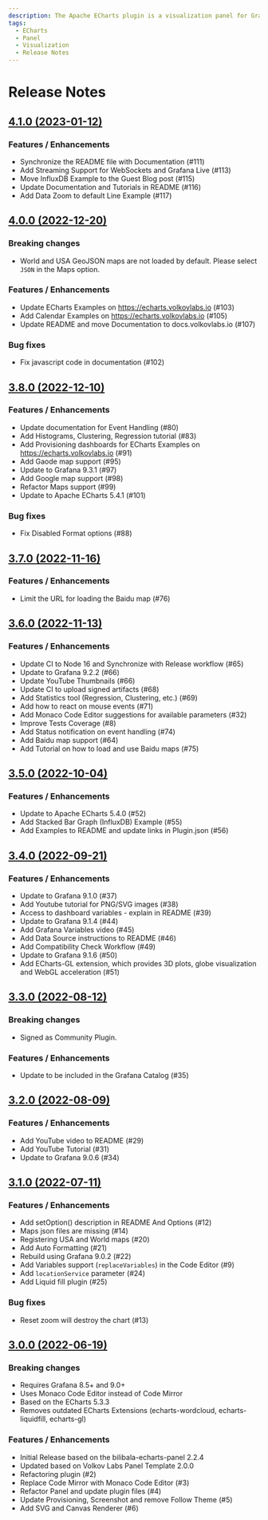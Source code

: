 ```yaml
---
description: The Apache ECharts plugin is a visualization panel for Grafana that allows you to incorporate popular Apache ECharts libraries into your Grafana dashboard.
tags:
  - ECharts
  - Panel
  - Visualization
  - Release Notes
---
```


# Release Notes

## [4.1.0 (2023-01-12)](https://github.com/VolkovLabs/volkovlabs-echarts-panel/releases/tag/v4.1.0)

### Features / Enhancements

- Synchronize the README file with Documentation (#111)
- Add Streaming Support for WebSockets and Grafana Live (#113)
- Move InfluxDB Example to the Guest Blog post (#115)
- Update Documentation and Tutorials in README (#116)
- Add Data Zoom to default Line Example (#117)

## [4.0.0 (2022-12-20)](https://github.com/VolkovLabs/volkovlabs-echarts-panel/releases/tag/v4.0.0)

### Breaking changes

- World and USA GeoJSON maps are not loaded by default. Please select `JSON` in the Maps option.

### Features / Enhancements

- Update ECharts Examples on https://echarts.volkovlabs.io (#103)
- Add Calendar Examples on https://echarts.volkovlabs.io (#105)
- Update README and move Documentation to docs.volkovlabs.io (#107)

### Bug fixes

- Fix javascript code in documentation (#102)

## [3.8.0 (2022-12-10)](https://github.com/VolkovLabs/volkovlabs-echarts-panel/releases/tag/v3.8.0)

### Features / Enhancements

- Update documentation for Event Handling (#80)
- Add Histograms, Clustering, Regression tutorial (#83)
- Add Provisioning dashboards for ECharts Examples on https://echarts.volkovlabs.io (#91)
- Add Gaode map support (#95)
- Update to Grafana 9.3.1 (#97)
- Add Google map support (#98)
- Refactor Maps support (#99)
- Update to Apache ECharts 5.4.1 (#101)

### Bug fixes

- Fix Disabled Format options (#88)

## [3.7.0 (2022-11-16)](https://github.com/VolkovLabs/volkovlabs-echarts-panel/releases/tag/v3.7.0)

### Features / Enhancements

- Limit the URL for loading the Baidu map (#76)

## [3.6.0 (2022-11-13)](https://github.com/VolkovLabs/volkovlabs-echarts-panel/releases/tag/v3.6.0)

### Features / Enhancements

- Update CI to Node 16 and Synchronize with Release workflow (#65)
- Update to Grafana 9.2.2 (#66)
- Update YouTube Thumbnails (#66)
- Update CI to upload signed artifacts (#68)
- Add Statistics tool (Regression, Clustering, etc.) (#69)
- Add how to react on mouse events (#71)
- Add Monaco Code Editor suggestions for available parameters (#32)
- Improve Tests Coverage (#8)
- Add Status notification on event handling (#74)
- Add Baidu map support (#64)
- Add Tutorial on how to load and use Baidu maps (#75)

## [3.5.0 (2022-10-04)](https://github.com/VolkovLabs/volkovlabs-echarts-panel/releases/tag/v3.5.0)

### Features / Enhancements

- Update to Apache ECharts 5.4.0 (#52)
- Add Stacked Bar Graph (InfluxDB) Example (#55)
- Add Examples to README and update links in Plugin.json (#56)

## [3.4.0 (2022-09-21)](https://github.com/VolkovLabs/volkovlabs-echarts-panel/releases/tag/v3.4.0)

### Features / Enhancements

- Update to Grafana 9.1.0 (#37)
- Add Youtube tutorial for PNG/SVG images (#38)
- Access to dashboard variables - explain in README (#39)
- Update to Grafana 9.1.4 (#44)
- Add Grafana Variables video (#45)
- Add Data Source instructions to README (#46)
- Add Compatibility Check Workflow (#49)
- Update to Grafana 9.1.6 (#50)
- Add ECharts-GL extension, which provides 3D plots, globe visualization and WebGL acceleration (#51)

## [3.3.0 (2022-08-12)](https://github.com/VolkovLabs/volkovlabs-echarts-panel/releases/tag/v3.3.0)

### Breaking changes

- Signed as Community Plugin.

### Features / Enhancements

- Update to be included in the Grafana Catalog (#35)

## [3.2.0 (2022-08-09)](https://github.com/VolkovLabs/volkovlabs-echarts-panel/releases/tag/v3.2.0)

### Features / Enhancements

- Add YouTube video to README (#29)
- Add YouTube Tutorial (#31)
- Update to Grafana 9.0.6 (#34)

## [3.1.0 (2022-07-11)](https://github.com/VolkovLabs/volkovlabs-echarts-panel/releases/tag/v3.1.0)

### Features / Enhancements

- Add setOption() description in README And Options (#12)
- Maps json files are missing (#14)
- Registering USA and World maps (#20)
- Add Auto Formatting (#21)
- Rebuild using Grafana 9.0.2 (#22)
- Add Variables support (`replaceVariables`) in the Code Editor (#9)
- Add `locationService` parameter (#24)
- Add Liquid fill plugin (#25)

### Bug fixes

- Reset zoom will destroy the chart (#13)

## [3.0.0 (2022-06-19)](https://github.com/VolkovLabs/volkovlabs-echarts-panel/releases/tag/v3.0.0)

### Breaking changes

- Requires Grafana 8.5+ and 9.0+
- Uses Monaco Code Editor instead of Code Mirror
- Based on the ECharts 5.3.3
- Removes outdated ECharts Extensions (echarts-wordcloud, echarts-liquidfill, echarts-gl)

### Features / Enhancements

- Initial Release based on the bilibala-echarts-panel 2.2.4
- Updated based on Volkov Labs Panel Template 2.0.0
- Refactoring plugin (#2)
- Replace Code Mirror with Monaco Code Editor (#3)
- Refactor Panel and update plugin files (#4)
- Update Provisioning, Screenshot and remove Follow Theme (#5)
- Add SVG and Canvas Renderer (#6)
